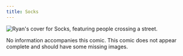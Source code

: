 ```yaml
---
title: Socks
---
```


![Ryan's cover for Socks, featuring people crossing a street.](/images/socks/sockslogo.jpg)

No information accompanies this comic. This comic does not appear complete and should have some missing images.
